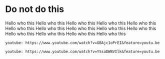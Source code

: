 # Do not do this

Hello who this Hello who this Hello who this Hello who this Hello who this Hello who this Hello who this Hello who this Hello who this Hello who this Hello who this Hello who this Hello who this Hello who this

`youtube: https://www.youtube.com/watch?v=GBAjc1oPrEI&feature=youtu.be`

`youtube: https://www.youtube.com/watch?v=YSsaDWBVIlk&feature=youtu.be`